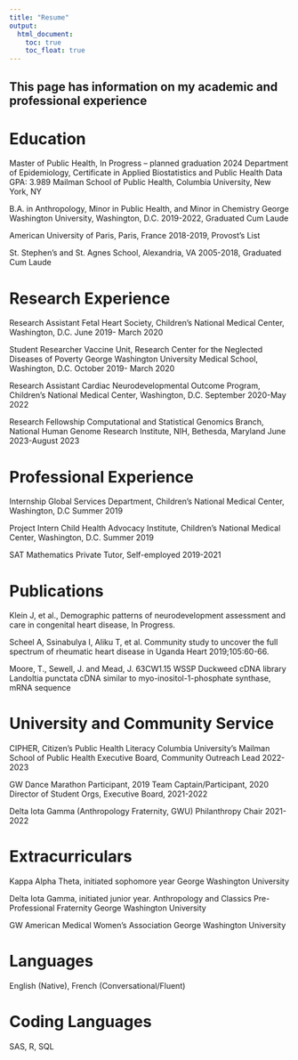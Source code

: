 ```yaml
---
title: "Resume"
output: 
  html_document:
    toc: true
    toc_float: true
---
```


## This page has information on my academic and professional experience

# Education
Master of Public Health, In Progress – planned graduation 2024
Department of Epidemiology, Certificate in Applied Biostatistics and Public Health Data
GPA: 3.989
Mailman School of Public Health, Columbia University, New York, NY

B.A. in Anthropology, Minor in Public Health, and Minor in Chemistry
George Washington University, Washington, D.C. 2019-2022, Graduated Cum Laude

American University of Paris, Paris, France
2018-2019, Provost’s List

St. Stephen’s and St. Agnes School, Alexandria, VA
2005-2018, Graduated Cum Laude

# Research Experience
Research Assistant
Fetal Heart Society, Children’s National Medical Center, Washington, D.C.
June 2019- March 2020

Student Researcher
Vaccine Unit, Research Center for the Neglected Diseases of Poverty
George Washington University Medical School, Washington, D.C.
October 2019- March 2020

Research Assistant
Cardiac Neurodevelopmental Outcome Program, Children’s National Medical Center, Washington, D.C.
September 2020-May 2022

Research Fellowship
Computational and Statistical Genomics Branch, National Human Genome Research Institute, NIH, Bethesda, Maryland
June 2023-August 2023

# Professional Experience
Internship
Global Services Department, Children’s National Medical Center, Washington, D.C
Summer 2019


Project Intern
Child Health Advocacy Institute, Children’s National Medical Center, Washington, D.C.
Summer 2019

SAT Mathematics Private Tutor, Self-employed
2019-2021

# Publications
Klein J, et al., Demographic patterns of neurodevelopment assessment and care in congenital heart disease, In Progress.

Scheel A, Ssinabulya I, Aliku T, et al. Community study to uncover the full spectrum of rheumatic heart disease in Uganda Heart 2019;105:60-66.

Moore, T., Sewell, J. and Mead, J. 63CW1.15 WSSP Duckweed cDNA library Landoltia punctata cDNA similar to myo-inositol-1-phosphate synthase, mRNA sequence


# University and Community Service
CIPHER, Citizen’s Public Health Literacy
Columbia University’s Mailman School of Public Health
Executive Board, Community Outreach Lead 2022-2023

GW Dance Marathon
Participant, 2019
Team Captain/Participant, 2020
Director of Student Orgs, Executive Board, 2021-2022

Delta Iota Gamma (Anthropology Fraternity, GWU)
Philanthropy Chair 2021-2022

# Extracurriculars
Kappa Alpha Theta, initiated sophomore year
George Washington University

Delta Iota Gamma, initiated junior year.
Anthropology and Classics Pre-Professional Fraternity
George Washington University

GW American Medical Women’s Association
George Washington University

# Languages
English (Native),
French (Conversational/Fluent)

# Coding Languages
SAS,
R,
SQL
